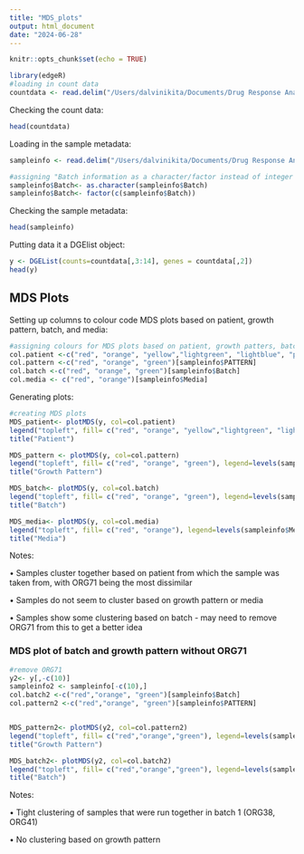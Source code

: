 ```yaml
---
title: "MDS_plots"
output: html_document
date: "2024-06-28"
---
```


```r
knitr::opts_chunk$set(echo = TRUE)
```


```r
library(edgeR)
#loading in count data
countdata <- read.delim("/Users/dalvinikita/Documents/Drug Response Analysis/countsmatrix.tsv", check.names = FALSE, stringsAsFactors = FALSE)
```
Checking the count data:
```r
head(countdata)
```
Loading in the sample metadata:
```r
sampleinfo <- read.delim("/Users/dalvinikita/Documents/Drug Response Analysis/SampleInfo.txt", check.names=FALSE, stringsAsFactors = TRUE)

#assigning "Batch information as a character/factor instead of integer
sampleinfo$Batch<- as.character(sampleinfo$Batch)
sampleinfo$Batch<- factor(c(sampleinfo$Batch))
```
Checking the sample metadata:
```r
head(sampleinfo)
```
Putting data it a DGElist object:
```r
y <- DGEList(counts=countdata[,3:14], genes = countdata[,2])
head(y)
```

## MDS Plots
Setting up columns to colour code MDS plots based on patient, growth pattern, batch, and media:
```r
#assigning colours for MDS plots based on patient, growth patters, batch, and media
col.patient <-c("red", "orange", "yellow","lightgreen", "lightblue", "purple", "magenta")[sampleinfo$PATIENT]
col.pattern <-c("red", "orange", "green")[sampleinfo$PATTERN]
col.batch <-c("red", "orange", "green")[sampleinfo$Batch]
col.media <- c("red", "orange")[sampleinfo$Media]
```
Generating plots:
```r
#creating MDS plots 
MDS_patient<- plotMDS(y, col=col.patient)
legend("topleft", fill= c("red", "orange", "yellow","lightgreen", "lightblue", "purple", "magenta"), legend=levels(sampleinfo$PATIENT))
title("Patient")

MDS_pattern <- plotMDS(y, col=col.pattern)
legend("topleft", fill= c("red", "orange", "green"), legend=levels(sampleinfo$PATTERN))
title("Growth Pattern")

MDS_batch<- plotMDS(y, col=col.batch)
legend("topleft", fill= c("red", "orange", "green"), legend=levels(sampleinfo$Batch))
title("Batch")

MDS_media<- plotMDS(y, col=col.media)
legend("topleft", fill= c("red", "orange"), legend=levels(sampleinfo$Media))
title("Media")
```

Notes: 

• Samples cluster together based on patient from which the sample was taken from, with ORG71 being the most dissimilar

• Samples do not seem to cluster based on growth pattern or media

• Samples show some clustering based on batch - may need to remove ORG71 from this to get a better idea 


### MDS plot of batch and growth pattern without ORG71
```r
#remove ORG71
y2<- y[,-c(10)]
sampleinfo2 <- sampleinfo[-c(10),]
col.batch2 <-c("red","orange", "green")[sampleinfo$Batch]
col.pattern2 <-c("red","orange", "green")[sampleinfo$PATTERN]


MDS_pattern2<- plotMDS(y2, col=col.pattern2)
legend("topleft", fill= c("red","orange","green"), legend=levels(sampleinfo2$PATTERN))
title("Growth Pattern")

MDS_batch2<- plotMDS(y2, col=col.batch2)
legend("topleft", fill= c("red","orange","green"), legend=levels(sampleinfo2$Batch))
title("Batch")
```

Notes: 

• Tight clustering of samples that were run together in batch 1 (ORG38, ORG41)

• No clustering based on growth pattern
